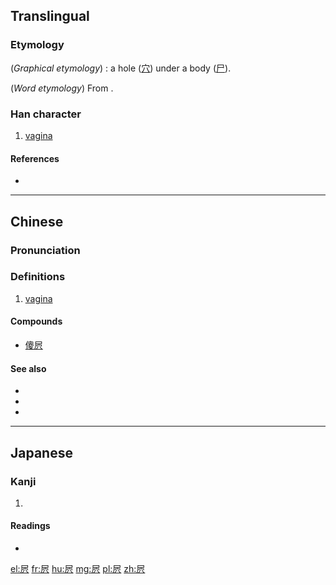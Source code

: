 ==Translingual==

===Etymology===
(''Graphical etymology'') {{liushu|i|rs=尸05}}: a hole ([[穴]]) under a body ([[尸]]).

(''Word etymology'') From {{etyl|sit-pro|-}} {{m|sit-pro|*b(j)et||vagina, vulva}}.

===Han character===
{{Han char|rn=44|rad=尸|as=05|sn=8|four=7屄
7287|canj=SJC|ids=⿸尸穴}}

# {{context|vulgar|lang=mul}} [[vagina]]

====References====
* {{Han ref|kx=0300.270|dkj=07661|hdz=20970.090|uh=5C44|ud=23620|bh=CC59|bd=52313}}

----

==Chinese==
{{zh-forms}}

===Pronunciation===
{{zh-pron
|m=bī
|c=bei1,hai1
|h=pfs=pài
|md=
|mn=bai/pi
|mn_note=bai: colliqual reading, pi: literal reading
|w=
|mc=
|oc=
|cat=a
}}

===Definitions===
{{zh-hanzi}}

# {{context|vulgar|lang=mul}} [[vagina]]

====Compounds====
* [[傻屄]]

====See also====
* {{zh-l|逼}}
* {{zh-l|斃}}
* {{zh-l|閪}}

----

==Japanese==

===Kanji===
{{ja-kanji|grade=9|rs=尸05}}

# {{defn|lang=ja|sort=尸05}}

====Readings====
* {{ja-readings|on=[[ひ]] (hi)|kun=}}

[[el:屄]]
[[fr:屄]]
[[hu:屄]]
[[mg:屄]]
[[pl:屄]]
[[zh:屄]]